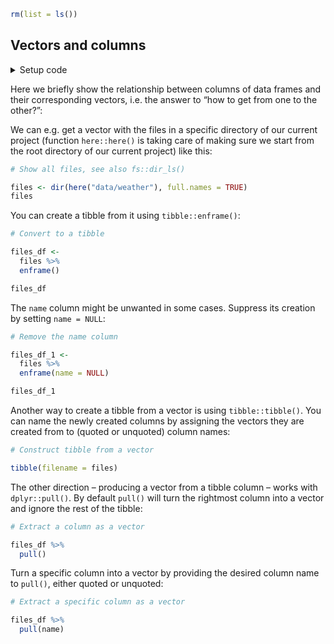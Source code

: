 ```r
rm(list = ls())
```


## Vectors and columns

<details><summary>Setup code</summary>
```r
### Vectors and columns

```
```r
library(tidyverse)
library(here)
```
</details>

Here we briefly show the relationship between columns of data frames and their corresponding vectors, i.e. the answer to "how to get from one to the other?":

We can e.g. get a vector with the files in a specific directory of our current project (function `here::here()` is taking care of making sure we start from the root directory of our current project) like this:

```r
# Show all files, see also fs::dir_ls()
```
```r
files <- dir(here("data/weather"), full.names = TRUE)
files
```

You can create a tibble from it using `tibble::enframe()`:

```r
# Convert to a tibble
```
```r
files_df <-
  files %>%
  enframe()

files_df
```

The `name` column might be unwanted in some cases. Suppress its creation by setting `name = NULL`:

```r
# Remove the name column
```
```r
files_df_1 <-
  files %>%
  enframe(name = NULL)

files_df_1
```

Another way to create a tibble from a vector is using `tibble::tibble()`. 
You can name the newly created columns by assigning the vectors they are created from to (quoted or unquoted) column names:

```r
# Construct tibble from a vector
```
```r
tibble(filename = files)
```

The other direction -- producing a vector from a tibble column -- works with `dplyr::pull()`. 
By default `pull()` will turn the rightmost column into a vector and ignore the rest of the tibble:

```r
# Extract a column as a vector
```
```r
files_df %>%
  pull()
```

Turn a specific column into a vector by providing the desired column name to `pull()`, either quoted or unquoted:

```r
# Extract a specific column as a vector
```
```r
files_df %>%
  pull(name)
```
